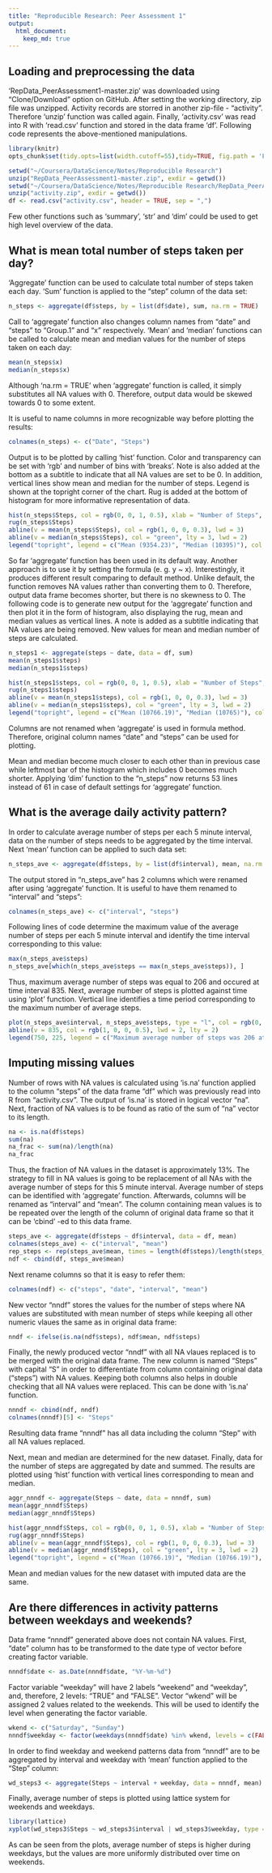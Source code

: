 ```yaml
---
title: "Reproducible Research: Peer Assessment 1"
output: 
  html_document:
    keep_md: true
---
```


## Loading and preprocessing the data

'RepData_PeerAssessment1-master.zip' was downloaded using "Clone/Download" option on GitHub. After setting the working directory, zip file was unzipped. Activity records are storred in another zip-file - "activity". Therefore 'unzip' function was called again. Finally, 'activity.csv' was read into R with 'read.csv' function and stored in the data frame 'df'. Following code represents the above-mentioned manipulations.

```r
library(knitr)
opts_chunk$set(tidy.opts=list(width.cutoff=55),tidy=TRUE, fig.path = 'Figures/')
```	

```r
setwd("~/Coursera/DataScience/Notes/Reproducible Research")
unzip("RepData_PeerAssessment1-master.zip", exdir = getwd())
setwd("~/Coursera/DataScience/Notes/Reproducible Research/RepData_PeerAssessment1-master")
unzip("activity.zip", exdir = getwd())
df <- read.csv("activity.csv", header = TRUE, sep = ",")
```
Few other functions such as 'summary', 'str' and 'dim' could be used to get high level overview of the data.

## What is mean total number of steps taken per day?

'Aggregate' function can be used to calculate total number of steps taken each day. 'Sum' function is applied to the "step" column of the data set:

```r
n_steps <- aggregate(df$steps, by = list(df$date), sum, na.rm = TRUE)
```
Call to 'aggregate' function also changes column names from "date" and "steps" to "Group.1" and "x" respectively.
'Mean' and 'median' functions can be called to calculate mean and median values for the number of steps taken on each day:

```r
mean(n_steps$x)
median(n_steps$x)
```
Although 'na.rm = TRUE' when 'aggregate' function is called, it simply substitutes all NA values with 0. Therefore, output data would be skewed towards 0 to some extent.

It is useful to name columns in more recognizable way before plotting the results:

```r
colnames(n_steps) <- c("Date", "Steps")
```
Output is to be plotted by calling 'hist' function. Color and transparency can be set with  'rgb' and number of bins with 'breaks'. Note is also added at the bottom as a subtitle to indicate that all NA values are set to be 0. In addition, vertical lines show mean and median for the number of steps. Legend is shown at the topright corner of the chart. Rug is added at the bottom of histogram for more informative representation of data.

```r
hist(n_steps$Steps, col = rgb(0, 0, 1, 0.5), xlab = "Number of Steps", main = "Total Number of Steps Taken Every Day", breaks = seq(0, 25000, by = 2500), ylim = c(0, 23), sub = "Note: NAs are considered to be 0")
rug(n_steps$Steps)
abline(v = mean(n_steps$Steps), col = rgb(1, 0, 0, 0.3), lwd = 3)
abline(v = median(n_steps$Steps), col = "green", lty = 3, lwd = 2)
legend("topright", legend = c("Mean (9354.23)", "Median (10395)"), col = c(rgb(1, 0, 0, 0.3), "green"), lty = c(1, 3), lwd = c(3, 2), box.lty = 0)
```




So far 'aggregate' function has been used in its default way. Another approach is to use it by setting the formula (e. g. y ~ x). Interestingly, it produces different result comparing to default method. Unlike default, the function removes NA values rather than converting them to 0. Therefore, output data frame becomes shorter, but there is no skewness to 0. The following code is to generate new output for the 'aggregate' function and then plot it in the form of histogram, also displaying the rug, mean and median values as vertical lines. A note is added as a subtitle indicating that NA values are being removed. New values for mean and median number of steps are calculated.

```r
n_steps1 <- aggregate(steps ~ date, data = df, sum)
mean(n_steps1$steps)
median(n_steps1$steps)
```
```r
hist(n_steps1$steps, col = rgb(0, 0, 1, 0.5), xlab = "Number of Steps", main = "Total Number of Steps Taken Every Day", breaks = seq(0, 25000, by = 2500), ylim = c(0, 23), sub = "Note: NAs are removed")
rug(n_steps1$steps)
abline(v = mean(n_steps1$steps), col = rgb(1, 0, 0, 0.3), lwd = 3)
abline(v = median(n_steps1$steps), col = "green", lty = 3, lwd = 2)
legend("topright", legend = c("Mean (10766.19)", "Median (10765)"), col = c(rgb(1, 0, 0, 0.3), "green"), lty = c(1, 3), lwd = c(3, 2), box.lty = 0)
```




Columns are not renamed when 'aggregate' is used in formula method. Therefore, original column names "date" and "steps" can be used for plotting.

Mean and median become much closer to each other than in previous case while leftmost bar of the histogram which includes 0 becomes much shorter. Applying 'dim' function to the "n_steps" now returns 53 lines instead of 61 in case of default settings for 'aggregate' function.

## What is the average daily activity pattern?

In order to calculate average number of steps per each 5 minute interval, data on the number of steps needs to be aggregated by the time interval. Next 'mean' function can be applied to such data set:

```r
n_steps_ave <- aggregate(df$steps, by = list(df$interval), mean, na.rm = TRUE)
```
The output stored in "n_steps_ave" has 2 columns which were renamed after using 'aggregate' function. It is useful to have them renamed to "interval" and "steps":

```r
colnames(n_steps_ave) <- c("interval", "steps")
```
Following lines of code determine the maximum value of the average number of steps per each 5 minute interval and identify the time interval corresponding to this value:

```r
max(n_steps_ave$steps)
n_steps_ave[which(n_steps_ave$steps == max(n_steps_ave$steps)), ]
```
Thus, maximum average number of steps was equal to 206 and occured at time interval 835.
Next, average number of steps is plotted against time using 'plot' function. Vertical line identifies a time period corresponding to the maximum number of average steps.

```r
plot(n_steps_ave$interval, n_steps_ave$steps, type = "l", col = rgb(0, 0, 1, 0.8), lwd = 2, xlab = "Interval", ylab = "Average Number of Steps", main = "Average Number of Steps", ylim = c(0, 220))
abline(v = 835, col = rgb(1, 0, 0, 0.5), lwd = 2, lty = 2)
legend(750, 225, legend = c("Maximum average number of steps was 206 at interval 835"), cex = 0.7, bty = "n")
```




## Imputing missing values

Number of rows with NA values is calculated using 'is.na' function applied to the column "steps" of the data frame "df" which was previously read into R from "activity.csv". The output of 'is.na' is stored in logical vector "na". Next, fraction of NA values is to be found as ratio of the sum of "na" vector to its length.

```r
na <- is.na(df$steps)
sum(na)
na_frac <- sum(na)/length(na)
na_frac
```
Thus, the fraction of NA values in the dataset is approximately 13%.
The strategy to fill in NA values is going to be replacement of all NAs with the average number of steps for this 5 minute interval. Average number of steps can be identified with 'aggregate' function. Afterwards, columns will be renamed as "interval" and "mean". The column containing mean values is to be repeated over the length of the column of original data frame so that it can be 'cbind' -ed to this data frame.

```r
steps_ave <- aggregate(df$steps ~ df$interval, data = df, mean)
colnames(steps_ave) <- c("interval", "mean")
rep_steps <- rep(steps_ave$mean, times = length(df$steps)/length(steps_ave$mean))
ndf <- cbind(df, steps_ave$mean)
```
Next rename columns so that it is easy to refer them:

```r
colnames(ndf) <- c("steps", "date", "interval", "mean")
```
New vector "nndf" stores the values for the number of steps where NA values are substituted with mean number of steps while keeping all other numeric vlaues the same as in original data frame:

```r
nndf <- ifelse(is.na(ndf$steps), ndf$mean, ndf$steps)
```
Finally, the newly produced vector "nndf" with all NA vlaues replaced is to be merged with the original data frame. The new column is named "Steps" with capital "S" in order to differentiate from column containing original data ("steps") with NA values. Keeping both columns also helps in double checking that all NA values were replaced. This can be done with 'is.na' function.

```r
nnndf <- cbind(ndf, nndf)
colnames(nnndf)[5] <- "Steps"
```
Resulting data frame "nnndf" has all data including the column "Step" with all NA values replaced.

Next, mean and median are determined for the new dataset. Finally, data for the number of steps are aggregated by date and summed. The results are plotted using 'hist' function with vertical lines corresponding to mean and median.

```r
aggr_nnndf <- aggregate(Steps ~ date, data = nnndf, sum)
mean(aggr_nnndf$Steps)
median(aggr_nnndf$Steps)
```
```r
hist(aggr_nnndf$Steps, col = rgb(0, 0, 1, 0.5), xlab = "Number of Steps", main = "Total Number of Steps Taken Every Day(Imputed Data)", breaks = seq(0, 25000, by = 2500), ylim = c(0, 30), sub = "Note: NA values are replaced with averaged steps by interval")
rug(aggr_nnndf$Steps)
abline(v = mean(aggr_nnndf$Steps), col = rgb(1, 0, 0, 0.3), lwd = 3)
abline(v = median(aggr_nnndf$Steps), col = "green", lty = 3, lwd = 2)
legend("topright", legend = c("Mean (10766.19)", "Median (10766.19)"), col = c(rgb(1, 0, 0, 0.3), "green"), lty = c(1, 3), lwd = c(3, 2), box.lty = 0)
```




Mean and median values for the new dataset with imputed data are the same.

## Are there differences in activity patterns between weekdays and weekends?

Data frame "nnndf" generated above does not contain NA values. First, "date" column has to be transformed to the date type of vector before creating factor variable.

```r
nnndf$date <- as.Date(nnndf$date, "%Y-%m-%d")
```
Factor variable "weekday" will have 2 labels "weekend" and "weekday", and, therefore, 2 levels: "TRUE" and "FALSE". Vector "wkend" will be assigned 2 values related to the weekends. This will be used to identify the level when generating the factor variable.

```r
wkend <- c("Saturday", "Sunday")
nnndf$weekday <- factor(weekdays(nnndf$date) %in% wkend, levels = c(FALSE, TRUE), labels = c("weekday", "weekend"))
```
In order to find weekday and weekend patterns data from "nnndf" are to be aggregated by interval and weekday with 'mean' function applied to the "Step" column:

```r
wd_steps3 <- aggregate(Steps ~ interval + weekday, data = nnndf, mean)
```
Finally, average number of steps is plotted using lattice system for weekends and weekdays.

```r
library(lattice)
xyplot(wd_steps3$Steps ~ wd_steps3$interval | wd_steps3$weekday, type = "l", xlab = "Interval", ylab = "Average Number of Steps", grid = TRUE, lwd = 2)
```




As can be seen from the plots, average number of steps is higher during weekdays, but the values are more uniformly distributed over time on weekends.
